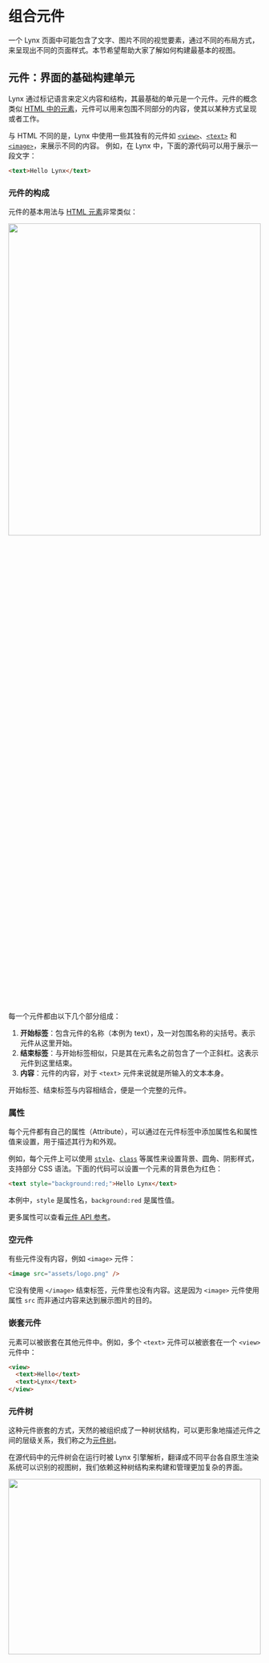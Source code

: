 # 组合元件


一个 Lynx 页面中可能包含了文字、图片不同的视觉要素，通过不同的布局方式，来呈现出不同的页面样式。本节希望帮助大家了解如何构建最基本的视图。

## 元件：界面的基础构建单元

Lynx 通过标记语言来定义内容和结构，其最基础的单元是一个元件。元件的概念类似 [HTML 中的元素](https://developer.mozilla.org/en-US/docs/Glossary/Element)，元件可以用来包围不同部分的内容，使其以某种方式呈现或者工作。

与 HTML 不同的是，Lynx 中使用一些其独有的元件如 [`<view>`](api/elements/built-in/view)、[`<text>`](api/elements/built-in/text) 和 [`<image>`](api/elements/built-in/image)，来展示不同的内容。
例如，在 Lynx 中，下面的源代码可以用于展示一段文字：

```html
<text>Hello Lynx</text>
```

### 元件的构成

元件的基本用法与 [HTML 元素](https://developer.mozilla.org/en-US/docs/Learn_web_development/Getting_started/Your_first_website/Creating_the_content#anatomy_of_an_html_element)非常类似：

<img src="/assets/doc/elements_tags.png" width="100%" height="40%" />

每一个元件都由以下几个部分组成：

1. **开始标签**：包含元件的名称（本例为 text），及一对包围名称的尖括号。表示元件从这里开始。
2. **结束标签**：与开始标签相似，只是其在元素名之前包含了一个正斜杠。这表示元件到这里结束。
3. **内容**：元件的内容，对于 `<text>` 元件来说就是所输入的文本本身。

开始标签、结束标签与内容相结合，便是一个完整的元件。

### 属性

每个元件都有自己的属性（Attribute），可以通过在元件标签中添加属性名和属性值来设置，用于描述其行为和外观。

例如，每个元件上可以使用 [`style`](api/elements/built-in/view#style)、[`class`](api/elements/built-in/view#class) 等属性来设置背景、圆角、阴影样式，支持部分 CSS 语法。下面的代码可以设置一个元素的背景色为红色：

```html
<text style="background:red;">Hello Lynx</text>
```

本例中，`style` 是属性名，`background:red` 是属性值。

更多属性可以查看[元件 API 参考](api/elements/built-in/view)。

### 空元件

有些元件没有内容，例如 `<image>` 元件：

```html
<image src="assets/logo.png" />
```

它没有使用 `</image>` 结束标签，元件里也没有内容。这是因为 `<image>` 元件使用属性 `src` 而非通过内容来达到展示图片的目的。

### 嵌套元件

元素可以被嵌套在其他元件中。例如，多个 `<text>` 元件可以被嵌套在一个 `<view>` 元件中：

```html
<view>
  <text>Hello</text>
  <text>Lynx</text>
</view>
```

### 元件树

这种元件嵌套的方式，天然的被组织成了一种树状结构，可以更形象地描述元件之间的层级关系，我们称之为[元件树](guide/spec.html#element-tree)。

在源代码中的元件树会在运行时被 Lynx 引擎解析，翻译成不同平台各自原生渲染系统可以识别的视图树，我们依赖这种树结构来构建和管理更加复杂的界面。

<img src="/assets/doc/elements_tree.png" width="100%" height="30%" />

## 内置元件

Lynx Engine 默认内置一些最基础的元件来帮你快速构建页面。

### 视图

`<view>` 是一个最基础的元件，常用于包裹其他元件并承载一些绘制能力。例如，下面的代码将整个视图的背景色为灰色，并为其内部的文本留出一定的间距：

```html
<view style="padding:10px;background:gray;">
  <text>Hello Lynx</text>
</view>
```

<img src="/assets/doc/elements_hello_lynx_gray.png" width="100%" height="30%" />

### 文本

刚才已经提到 `<text>` 元件用于展示文本内容。例如，下面的代码可以用于展示一段文字：

```html
<text>Hello Lynx</text>
```

<img src="/assets/doc/elements_hello_lynx.png" width="100%" height="30%" />

### 图片

`<image>` 元件用于展示图片。例如，下面的代码可以用于展示一张图片：

```html
<image auto-size style="width:100px;" src="assets/logo.png" />
```

<img src="/assets/doc/elements_lynx_logo.png" width="20%" />

### 更多内置元件

更多内置元件可以参考[元件 API 参考](api/elements/built-in/view)。

## 元件的背后：原生渲染

<img src="/assets/doc/elements_2_na.png" width="100%" height="30%" />

Lynx 元件是与平台无关的统一抽象。它们将被 Lynx 引擎原生渲染为平台各自的 UI 原语，比如 iOS 与 Android 中的原生视图，或 Web 中的 HTML 元素（包括[自定义元素](https://developer.mozilla.org/en-US/docs/Web/API/Web_components/Using_custom_elements)）。以下是 Lynx 一些内置元件和它们在不同的平台上的对应或类比：

| 元件                                                 | Android                  | iOS                               | Web 类比                          | 说明                                                               |
| :--------------------------------------------------- | :----------------------- | :-------------------------------- | :-------------------------------- | :----------------------------------------------------------------- |
| [`<view>`](api/elements/built-in/view)               | `ViewGroup`              | `UIView`                          | 不可滚动的 `<div>`                | 基础视图容器，多用于承载布局能力、进行样式绘制以及包裹其他元素     |
| [`<text>`](api/elements/built-in/text)               | `TextView`               | `UITextView`                      | `<p>`                             | 用于显示文本内容。可以对齐指定特定的文字样式                       |
| [`<image>`](api/elements/built-in/image)             | `ImageView`              | `UIImageView`                     | `<img>`                           | 用于显示不同类型的图，包括网络图片、静态资源、和来自本地磁盘的图片 |
| [`<scroll-view>`](api/elements/built-in/scroll-view) | `ScrollView`             | `UIScrollView`                    | 指定 `overflow:scroll` 的 `<div>` | 基础的可滚动元件，支持横向和竖向。允许用户滚动以展示更多内容       |
| [`<list>`](api/elements/built-in/list)               | `RecyclerView`           | `UICollectionView`                | 无                                | 高性能的可滚动元件，能通过自动懒加载和复用视图减轻内存压力         |
| [`<page>`](api/elements/built-in/page)               | 一个页面的`ViewRootImpl` | 一个页面的`UIViewController.view` | 无法修改尺寸的 `<body>`           | 一个页面的根节点，大多数情况下无需手动添加或                       |

## 通过自定义元件拓展

如果内置元件无法满足你的需求，你可以通过自定义实现原生元件来扩展 Lynx 的能力。这是 Lynx 强大的特性之一。

具体内容请[参考扩展自定义元件文档](guide/custom-native-component)。

## 组件：将元件进行组合

在更复杂的 Lynx 视图结构中，各类不同种类的元件常常通过分层嵌套组合形成更加丰富多彩的界面单元。这正是前端框架中组件化开发的核心思想：通过可复用的封装单元实现界面的模块化构建。

在 ReactLynx 中，我们遵循 React 的开发范式，通过一个函数和 JSX 来对元件进行组装，并定义一个组件，其设计思路和基本原理都遵循了 [React 组件设计文档](https://react.dev/learn/describing-the-ui)，例如:

<Go
  example="composing-elements"
  img="/assets/doc/elements_lynx_logo_hello_lynx.png"
  defaultEntryFile="dist/main.lynx.bundle"
  defaultFile="src/App.tsx"
  entry="src/App.tsx"
  highlight="{7-10}"
/>

---

下一章，我们来给界面增加更丰富的样式。
